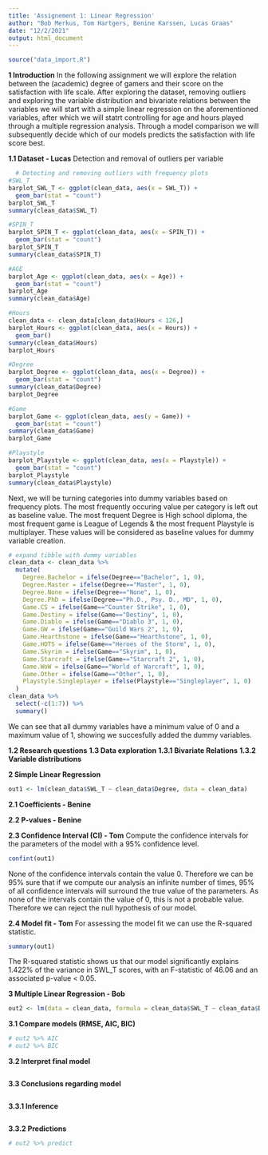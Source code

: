 ```yaml
---
title: 'Assignement 1: Linear Regression'
author: "Bob Merkus, Tom Hartgers, Benine Karssen, Lucas Graas"
date: "12/2/2021"
output: html_document
---
```


```r
source("data_import.R")
```

**1 Introduction**
In the following assignment we will explore the relation between the (academic) degree of gamers and their score on the satisfaction with life scale. After exploring the dataset, removing outliers and exploring the variable distribution and bivariate relations between the variables we will start with a simple linear regression on the aforementioned variables, after which we will statrt controlling for age and hours played through a multiple regression analysis. Through a model comparison we will subsequently decide which of our models predicts the satisfaction with life score best. 

**1.1 Dataset - Lucas**
Detection and removal of outliers per variable
```r

  # Detecting and removing outliers with frequency plots
#SWL_T
barplot_SWL_T <- ggplot(clean_data, aes(x = SWL_T)) + 
  geom_bar(stat = "count")
barplot_SWL_T
summary(clean_data$SWL_T)

#SPIN_T
barplot_SPIN_T <- ggplot(clean_data, aes(x = SPIN_T)) +
  geom_bar(stat = "count") 
barplot_SPIN_T
summary(clean_data$SPIN_T)

#AGE
barplot_Age <- ggplot(clean_data, aes(x = Age)) + 
  geom_bar(stat = "count")
barplot_Age
summary(clean_data$Age)

#Hours
clean_data <- clean_data[clean_data$Hours < 126,]
barplot_Hours <- ggplot(clean_data, aes(x = Hours)) + 
  geom_bar()
summary(clean_data$Hours)
barplot_Hours

#Degree 
barplot_Degree <- ggplot(clean_data, aes(x = Degree)) + 
  geom_bar(stat = "count")
summary(clean_data$Degree)
barplot_Degree

#Game 
barplot_Game <- ggplot(clean_data, aes(y = Game)) + 
  geom_bar(stat = "count")
summary(clean_data$Game)
barplot_Game

#Playstyle
barplot_Playstyle <- ggplot(clean_data, aes(x = Playstyle)) + 
  geom_bar(stat = "count")
barplot_Playstyle
summary(clean_data$Playstyle)

```

Next, we will be turning categories into dummy variables based on frequency plots. The most frequently occuring value per category is left out as baseline value. The most frequent Degree is High school diploma, the most frequent game is League of Legends & the most frequent Playstyle is multiplayer. These values will be considered as baseline values for dummy variable creation.

```r
# expand tibble with dummy variables
clean_data <- clean_data %>% 
  mutate(
    Degree.Bachelor = ifelse(Degree=="Bachelor", 1, 0),
    Degree.Master = ifelse(Degree=="Master", 1, 0),
    Degree.None = ifelse(Degree=="None", 1, 0),
    Degree.PhD = ifelse(Degree=="Ph.D., Psy. D., MD", 1, 0),
    Game.CS = ifelse(Game=="Counter Strike", 1, 0),
    Game.Destiny = ifelse(Game=="Destiny", 1, 0),
    Game.Diablo = ifelse(Game=="Diablo 3", 1, 0),
    Game.GW = ifelse(Game=="Guild Wars 2", 1, 0),
    Game.Hearthstone = ifelse(Game=="Hearthstone", 1, 0),
    Game.HOTS = ifelse(Game=="Heroes of the Storm", 1, 0),
    Game.Skyrim = ifelse(Game=="Skyrim", 1, 0),
    Game.Starcraft = ifelse(Game=="Starcraft 2", 1, 0),
    Game.WoW = ifelse(Game=="World of Warcraft", 1, 0),
    Game.Other = ifelse(Game=="Other", 1, 0),
    Playstyle.Singleplayer = ifelse(Playstyle=="Singleplayer", 1, 0)
  )
clean_data %>% 
  select(-c(1:7)) %>% 
  summary()

```
We can see that all dummy variables have a minimum value of 0 and a maximum value of 1, showing we succesfully added the dummy variables.

**1.2 Research questions**
**1.3 Data exploration**
**1.3.1 Bivariate Relations**
**1.3.2 Variable distributions**

**2 Simple Linear Regression**  

```r
out1 <- lm(clean_data$SWL_T ~ clean_data$Degree, data = clean_data)
```

**2.1 Coefficients - Benine**


**2.2 P-values - Benine**


**2.3 Confidence Interval (CI) - Tom** 
Compute the confidence intervals for the parameters of the model with a 95% confidence level.
```r
confint(out1)
```
None of the confidence intervals contain the value 0. Therefore we can be 95% sure that if we compute our analysis an infinite number of times, 95% of all confidence intervals will surround the true value of the parameters. As none of the intervals contain the value of 0, this is not a probable value. Therefore we can reject the null hypothesis of our model. 

**2.4 Model fit - Tom** 
For assessing the model fit we can use the R-squared statistic. 
```r
summary(out1)
```
The R-squared statistic shows us that our model significantly explains 1.422% of the variance in SWL_T scores, with an F-statistic of 46.06 and an associated p-value < 0.05.  

**3 Multiple Linear Regression - Bob**
```r

out2 <- lm(data = clean_data, formula = clean_data$SWL_T ~ clean_data$Degree.Bachelor + clean_data$Degree.Master + clean_data$Degree.None + clean_data$Degree.PhD)

```


**3.1 Compare models (RMSE, AIC, BIC)**
```r

# out2 %>% AIC
# out2 %>% BIC


```


**3.2 Interpret final model**
```r

```


**3.3 Conclusions regarding model**
```r

```


**3.3.1 Inference**
```r

```


**3.3.2 Predictions** 
```r
# out2 %>% predict
```

